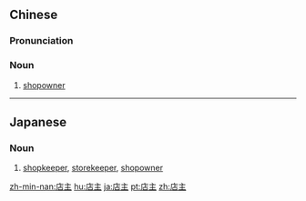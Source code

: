 ==Chinese==
{{zh-forms}}

===Pronunciation===
{{zh-pron
|m=diànzhǔ
|c=dim3 zyu2
|mn=tiàm-chú
|cat=n
}}

===Noun===
{{zh-noun}}

# [[shopowner]]

----

==Japanese==
{{ja-kanjitab|てん|しゅ|yomi=on}}

===Noun===
{{ja-noun|てんしゅ}}

# [[shopkeeper]], [[storekeeper]], [[shopowner]]

[[zh-min-nan:店主]]
[[hu:店主]]
[[ja:店主]]
[[pt:店主]]
[[zh:店主]]
